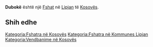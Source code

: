 {{Fshat në Kosovës
 | Emri                = Dubokë
| sqi_D_name = Dubokë
| sqi_D_FULL_NAME_RO = Dubokë
| sqi_D_FULL_NAME_ND_RO = Duboke
| sqi_D_SORT_NAME_RG = DUBOKE
| sqi_D_FULL_NAME_RG = Dubokë
| sqi_D_FULL_NAME_ND_RG = Duboke
| srp_N_name = Duboka
| srp_N_FULL_NAME_RO = Duboka
| srp_N_FULL_NAME_ND_RO = Duboka
| srp_N_SORT_NAME_RG = DUBOKA
| srp_N_FULL_NAME_RG = Duboka
| srp_N_FULL_NAME_ND_RG = Duboka
| srp_NS_name = Дубока
| srp_NS_FULL_NAME_RO = Дубока
| srp_NS_FULL_NAME_ND_RO = Дубока
| srp_NS_SORT_NAME_RG = ДУБОКА
| srp_NS_FULL_NAME_RG = Дубока
| srp_NS_FULL_NAME_ND_RG = Дубока

 | Emri (Rasa dhanore) = 
 | Figura              = 
 | Shteti              = Kosovo
 | Komuna              = Lipjan
 | Kodi postar         = 
 | Sipërfaqja          = 

 | Popullsia           = 

 | Regj. i popullsisë  = 
 | Dend. e popullsisë  = 
 | Faqja zyrtare       = 
 <!--- Koordinatat ----> 
 | Gjerësia            = 43.076111
 | Gjatësia            = 20.678056
 | Lartësia            = 
}}
'''Dubokë''' është një [[Fshat]] në [[Lipjan]] të [[Kosovës]].

<!-- == Gjeografia == -->
<!-- == Historia == -->
<!-- == Demografia == -->
== Shih edhe ==
{{Komuna Lipjan}}
{{Kosovo-Administrata-Cung}}

[[Kategoria:Fshatra në Kosovës]]
[[Kategoria:Fshatra në Kommunes Lipjan]]
[[Kategoria:Vendbanime në Kosovës]]